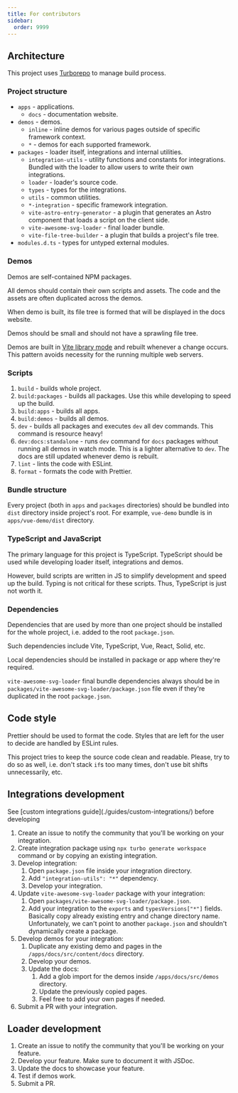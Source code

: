 ```yaml
---
title: For contributors
sidebar:
  order: 9999
---
```



## Architecture

This project uses [Turborepo](https://turbo.build/) to manage build process.

### Project structure

- `apps` - applications.
  - `docs` - documentation website.
- `demos` - demos.
  - `inline` - inline demos for various pages outside of specific framework context.
  - `*` - demos for each supported framework.
- `packages` - loader itself, integrations and internal utilities.
  - `integration-utils` - utility functions and constants for integrations. Bundled with the loader to allow users to write their own integrations.
  - `loader` - loader's source code.
  - `types` - types for the integrations.
  - `utils` - common utilities.
  - `*-integration` - specific framework integration.
  - `vite-astro-entry-generator` - a plugin that generates an Astro component that loads a script on the client side.
  - `vite-awesome-svg-loader` - final loader bundle.
  - `vite-file-tree-builder` - a plugin that builds a project's file tree.
- `modules.d.ts` - types for untyped external modules.

### Demos

Demos are self-contained NPM packages.

All demos should contain their own scripts and assets. The code and the assets are often duplicated across the demos.

When demo is built, its file tree is formed that will be displayed in the docs website.

Demos should be small and should not have a sprawling file tree.

Demos are built in [Vite library mode](https://vite.dev/guide/build.html#library-mode) and rebuilt whenever a change
occurs. This pattern avoids necessity for the running multiple web servers.

### Scripts

1. `build` - builds whole project.
1. `build:packages` - builds all packages. Use this while developing to speed up the build.
1. `build:apps` - builds all apps.
1. `build:demos` - builds all demos.
1. `dev` - builds all packages and executes `dev` all dev commands. This command is resource heavy!
1. `dev:docs:standalone` - runs `dev` command for `docs` packages without running all demos in watch mode.
This is a lighter alternative to `dev`. The docs are still updated whenever demo is rebuilt.
1. `lint` - lints the code with ESLint.
1. `format` - formats the code with Prettier.

### Bundle structure

Every project (both in `apps` and `packages` directories) should be bundled into `dist` directory inside project's root.
For example, `vue-demo` bundle is in `apps/vue-demo/dist` directory.

### TypeScript and JavaScript

The primary language for this project is TypeScript. TypeScript should be used while developing loader itself, integrations and demos.

However, build scripts are written in JS to simplify development and speed up the build. Typing is not critical for these scripts. Thus, TypeScript is just not worth it.

### Dependencies

Dependencies that are used by more than one project should be installed for the whole project, i.e. added to the root `package.json`.

Such dependencies include Vite, TypeScript, Vue, React, Solid, etc.

Local dependencies should be installed in package or app where they're required.

`vite-awesome-svg-loader` final bundle dependencies always should be in `packages/vite-awesome-svg-loader/package.json` file even if they're duplicated in the root `package.json`.

## Code style

Prettier should be used to format the code. Styles that are left for the user to decide are handled by ESLint rules.

This project tries to keep the source code clean and readable. Please, try to do so as well, i.e. don't stack `if`s too many times, don't use bit shifts unnecessarily, etc.

## Integrations development

<Aside type="caution">
  See [custom integrations guide](./guides/custom-integrations/) before developing
</Aside>

1. Create an issue to notify the community that you'll be working on your integration.
1. Create integration package using `npx turbo generate workspace` command or by copying an existing integration.
1. Develop integration:
   1. Open `package.json` file inside your integration directory.
   1. Add `"integration-utils": "*"` dependency.
   1. Develop your integration.
1. Update `vite-awesome-svg-loader` package with your integration:
   1. Open `packages/vite-awesome-svg-loader/package.json`.
   1. Add your integration to the `exports` and `typesVersions["*"]` fields. Basically copy already existing entry and change directory name. Unfortunately, we can't point to another `package.json` and shouldn't dynamically create a package.
1. Develop demos for your integration:
   1. Duplicate any existing demo and pages in the `/apps/docs/src/content/docs` directory.
   1. Develop your demos.
   1. Update the docs:
      1. Add a glob import for the demos inside `/apps/docs/src/demos` directory.
      1. Update the previously copied pages.
      1. Feel free to add your own pages if needed.
1. Submit a PR with your integration.

## Loader development

1. Create an issue to notify the community that you'll be working on your feature.
1. Develop your feature. Make sure to document it with JSDoc.
1. Update the docs to showcase your feature.
1. Test if demos work.
1. Submit a PR.
